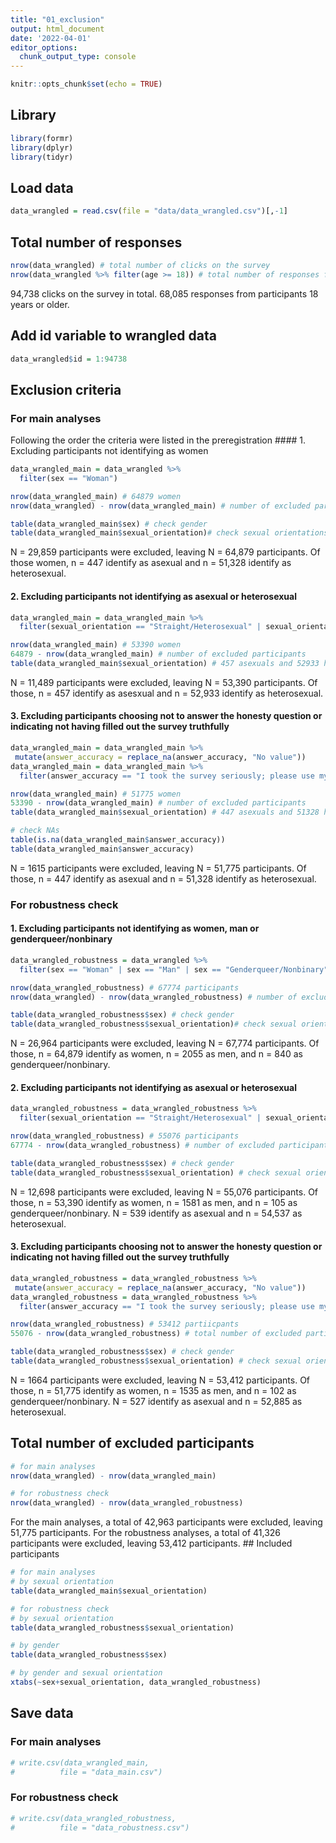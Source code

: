 ```yaml
---
title: "01_exclusion"
output: html_document
date: '2022-04-01'
editor_options: 
  chunk_output_type: console
---
```


```r
knitr::opts_chunk$set(echo = TRUE)
```

## Library
```r
library(formr)
library(dplyr)
library(tidyr)
```

## Load data
```r
data_wrangled = read.csv(file = "data/data_wrangled.csv")[,-1]
```

## Total number of responses 
```r
nrow(data_wrangled) # total number of clicks on the survey
nrow(data_wrangled %>% filter(age >= 18)) # total number of responses for participants 18 or older
```
94,738 clicks on the survey in total. 68,085 responses from participants 18 years or older. 


## Add id variable to wrangled data
```r
data_wrangled$id = 1:94738
```


## Exclusion criteria
### For main analyses
Following the order the criteria were listed in the preregistration
#### 1. Excluding participants not identifying as women
```r
data_wrangled_main = data_wrangled %>%
  filter(sex == "Woman")

nrow(data_wrangled_main) # 64879 women 
nrow(data_wrangled) - nrow(data_wrangled_main) # number of excluded participants

table(data_wrangled_main$sex) # check gender
table(data_wrangled_main$sexual_orientation)# check sexual orientations
```
N = 29,859 participants were excluded, leaving N = 64,879 participants. Of those women, n = 447 identify as asexual and n = 51,328 identify as heterosexual.


#### 2. Excluding participants not identifying as asexual or heterosexual
```r
data_wrangled_main = data_wrangled_main %>% 
  filter(sexual_orientation == "Straight/Heterosexual" | sexual_orientation == "Asexual")

nrow(data_wrangled_main) # 53390 women 
64879 - nrow(data_wrangled_main) # number of excluded participants
table(data_wrangled_main$sexual_orientation) # 457 asexuals and 52933 heterosexuals
``` 
N = 11,489 participants were excluded, leaving N = 53,390 participants. Of those, n = 457 identify as asesxual and n = 52,933 identify as heterosexual. 


#### 3. Excluding participants choosing not to answer the honesty question or indicating not having filled out the survey truthfully
```r
data_wrangled_main = data_wrangled_main %>% 
 mutate(answer_accuracy = replace_na(answer_accuracy, "No value"))
data_wrangled_main = data_wrangled_main %>%
  filter(answer_accuracy == "I took the survey seriously; please use my information in the study." | answer_accuracy == "No value")

nrow(data_wrangled_main) # 51775 women 
53390 - nrow(data_wrangled_main) # number of excluded participants
table(data_wrangled_main$sexual_orientation) # 447 asexuals and 51328 heterosexuals

# check NAs
table(is.na(data_wrangled_main$answer_accuracy)) 
table(data_wrangled_main$answer_accuracy)
```
N = 1615 participants were excluded, leaving N = 51,775 participants. Of those, n = 447 identify as asexual and n = 51,328 identify as heterosexual.


### For robustness check
#### 1. Excluding participants not identifying as women, man or genderqueer/nonbinary
```r
data_wrangled_robustness = data_wrangled %>%
  filter(sex == "Woman" | sex == "Man" | sex == "Genderqueer/Nonbinary")

nrow(data_wrangled_robustness) # 67774 participants 
nrow(data_wrangled) - nrow(data_wrangled_robustness) # number of excluded participants

table(data_wrangled_robustness$sex) # check gender
table(data_wrangled_robustness$sexual_orientation)# check sexual orientations
```
N = 26,964 participants were excluded, leaving N = 67,774 participants. Of those, n = 64,879 identify as women, n = 2055 as men, and n = 840 as genderqueer/nonbinary.


#### 2. Excluding participants not identifying as asexual or heterosexual
```r
data_wrangled_robustness = data_wrangled_robustness %>% 
  filter(sexual_orientation == "Straight/Heterosexual" | sexual_orientation == "Asexual")

nrow(data_wrangled_robustness) # 55076 participants
67774 - nrow(data_wrangled_robustness) # number of excluded participants

table(data_wrangled_robustness$sex) # check gender
table(data_wrangled_robustness$sexual_orientation) # check sexual orientation
```
N = 12,698 participants were excluded, leaving N = 55,076 participants. Of those, n = 53,390 identify as women, n = 1581 as men, and n = 105 as genderqueer/nonbinary.
N = 539 identify as asexual and n = 54,537 as heterosexual.


#### 3. Excluding participants choosing not to answer the honesty question or indicating not having filled out the survey truthfully
```r
data_wrangled_robustness = data_wrangled_robustness %>% 
 mutate(answer_accuracy = replace_na(answer_accuracy, "No value"))
data_wrangled_robustness = data_wrangled_robustness %>%
  filter(answer_accuracy == "I took the survey seriously; please use my information in the study." | answer_accuracy == "No value")

nrow(data_wrangled_robustness) # 53412 partiicpants
55076 - nrow(data_wrangled_robustness) # total number of excluded participants

table(data_wrangled_robustness$sex) # check gender
table(data_wrangled_robustness$sexual_orientation) # check sexual orientation
```
N = 1664 participants were excluded, leaving N = 53,412 participants. Of those, n = 51,775 identify as women, n = 1535 as men, and n = 102 as genderqueer/nonbinary.
N = 527 identify as asexual and n = 52,885 as heterosexual. 


## Total number of excluded participants
```r
# for main analyses
nrow(data_wrangled) - nrow(data_wrangled_main)

# for robustness check
nrow(data_wrangled) - nrow(data_wrangled_robustness)
```
For the main analyses, a total of 42,963 participants were excluded, leaving 51,775 participants.
For the robustness analyses, a total of 41,326 participants were excluded, leaving 53,412 participants. 
## Included participants
```r
# for main analyses
# by sexual orientation
table(data_wrangled_main$sexual_orientation)

# for robustness check
# by sexual orientation
table(data_wrangled_robustness$sexual_orientation)

# by gender
table(data_wrangled_robustness$sex)

# by gender and sexual orientation
xtabs(~sex+sexual_orientation, data_wrangled_robustness) 
```


## Save data
### For main analyses
```r
# write.csv(data_wrangled_main,
#          file = "data_main.csv")
```

### For robustness check
```r
# write.csv(data_wrangled_robustness,
#          file = "data_robustness.csv")
```
  
